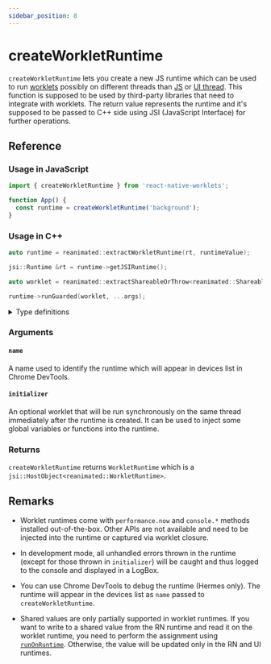 ```yaml
---
sidebar_position: 8
---
```


# createWorkletRuntime

`createWorkletRuntime` lets you create a new JS runtime which can be used to run [worklets](/docs/fundamentals/glossary#worklet) possibly on different threads than [JS](/docs/fundamentals/glossary#javascript-thread) or [UI thread](/docs/fundamentals/glossary#ui-thread). This function is supposed to be used by third-party libraries that need to integrate with worklets. The return value represents the runtime and it's supposed to be passed to C++ side using JSI (JavaScript Interface) for further operations.

## Reference

### Usage in JavaScript

```jsx
import { createWorkletRuntime } from 'react-native-worklets';

function App() {
  const runtime = createWorkletRuntime('background');
}
```

### Usage in C++

```cpp
auto runtime = reanimated::extractWorkletRuntime(rt, runtimeValue);

jsi::Runtime &rt = runtime->getJSIRuntime();

auto worklet = reanimated::extractShareableOrThrow<reanimated::ShareableWorklet>(rt, workletValue);

runtime->runGuarded(worklet, ...args);
```

<details>
<summary>Type definitions</summary>

```typescript
type WorkletRuntime = {
  __hostObjectWorkletRuntime: never;
  readonly name: string;
};

function createWorkletRuntime(
  name: string,
  initializer?: __ComplexWorkletFunction<[], void>
): WorkletRuntime;
```

</details>

### Arguments

#### `name`

A name used to identify the runtime which will appear in devices list in Chrome DevTools.

#### `initializer`

An optional worklet that will be run synchronously on the same thread immediately after the runtime is created. It can be used to inject some global variables or functions into the runtime.

### Returns

`createWorkletRuntime` returns `WorkletRuntime` which is a `jsi::HostObject<reanimated::WorkletRuntime>`.

## Remarks

- Worklet runtimes come with `performance.now` and `console.*` methods installed out-of-the-box. Other APIs are not available and need to be injected into the runtime or captured via worklet closure.

- In development mode, all unhandled errors thrown in the runtime (except for those thrown in `initializer`) will be caught and thus logged to the console and displayed in a LogBox.

- You can use Chrome DevTools to debug the runtime (Hermes only). The runtime will appear in the devices list as `name` passed to `createWorkletRuntime`.

- Shared values are only partially supported in worklet runtimes. If you want to write to a shared value from the RN runtime and read it on the worklet runtime, you need to perform the assignment using [`runOnRuntime`](/docs/threading/runOnRuntime). Otherwise, the value will be updated only in the RN and UI runtimes.

